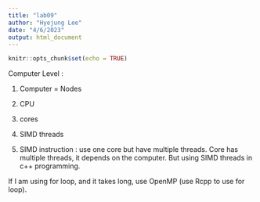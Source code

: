 ```yaml
---
title: "lab09"
author: "Hyejung Lee"
date: "4/6/2023"
output: html_document
---
```


```r
knitr::opts_chunk$set(echo = TRUE)
```

Computer Level :

1. Computer = Nodes
2. CPU
3. cores
4. SIMD threads

1. SIMD instruction : use one core but have multiple threads. Core has multiple threads, it depends on the computer. But using SIMD threads in c++ programming. 

If I am using for loop, and it takes long, use OpenMP (use Rcpp to use for loop). 
